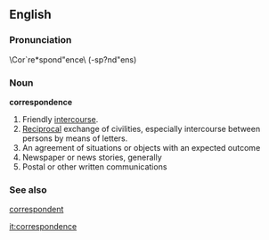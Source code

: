 == English ==
===Pronunciation===
\Cor`re*spond"ence\ (-sp?nd"ens)
===Noun===
'''correspondence'''
# Friendly [[intercourse]].
# [[Reciprocal]] exchange of civilities, especially intercourse between persons by means of letters.
# An agreement of situations or objects with an expected outcome
# Newspaper or news stories, generally
# Postal or other written communications
=== See also ===
[[correspondent]]

[[it:correspondence]]